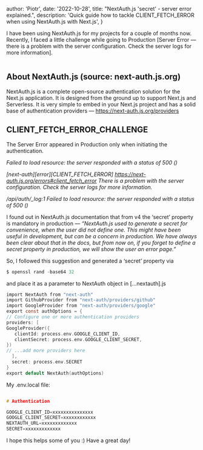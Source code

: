
  author: 'Piotr',
  date: '2022-10-28',
  title: "NextAuth.js 'secret' - server error explained.",
  description:
    'Quick guide how to tackle CLIENT_FETCH_ERROR when using NextAuth.js with Next.js',
}


I have been using NextAuth.js for my projects for a couple of months now. Recently, I faced a little challenge while going to Production [Server Error — there is a problem with the server configuration. Check the server logs for more information].

<Image src="" alt="" />


## About NextAuth.js (source: next-auth.js.org)

NextAuth.js is a complete open-source authentication solution for the Next.js application. It is designed from the ground up to support Next.js and Serverless. It is very simple to embed in your Next.js project and has a solid base of authentication providers — https://next-auth.js.org/providers

## CLIENT_FETCH_ERROR_CHALLENGE

The Server Error appeared in Production only when initiating the authentication.

*Failed to load resource: the server responded with a status of 500 ()*

*[next-auth][error][CLIENT_FETCH_ERROR] https://next-auth.js.org/errors#client_fetch_error There is a problem with the server configuration. Check the server logs for more information.*

*/api/auth/_log:1 Failed to load resource: the server responded with a status of 500 ()*

I found out in NextAuth.js documentation that from v4 the ‘secret’ property is mandatory in production — *“NextAuth.js used to generate a secret for convenience, when the user did not define one. This might have been useful in development, but can be a concern in production. We have always been clear about that in the docs, but from now on, if you forget to define a secret property in production, we will show the user an error page.”*

So, I followed this suggestion and generated a ‘secret’ property via

```c
$ openssl rand -base64 32
```
and place it as a parameter to NextAuth object in […nextauth].js

```c
import NextAuth from "next-auth"
import GithubProvider from "next-auth/providers/github"
import GoogleProvider from "next-auth/providers/google"
export const authOptions = {
// Configure one or more authentication providers
providers: [
GoogleProvider({
   clientId: process.env.GOOGLE_CLIENT_ID,
   clientSecret: process.env.GOOGLE_CLIENT_SECRET,
})
// ...add more providers here
  ],
  secret: process.env.SECRET
}
export default NextAuth(authOptions)

```
My .env.local file:

```c

# Authentication

GOOGLE_CLIENT_ID=xxxxxxxxxxxxxxx
GOOGLE_CLIENT_SECRET=xxxxxxxxxxxx
NEXTAUTH_URL=xxxxxxxxxxxxx
SECRET=xxxxxxxxxxxxx

```

I hope this helps some of you :) Have a great day!

